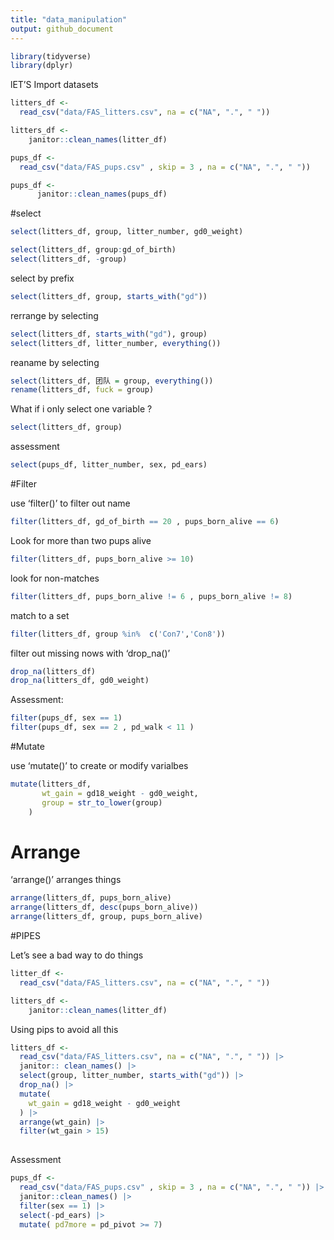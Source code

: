 ```yaml
---
title: "data_manipulation"
output: github_document
---
```


```r
library(tidyverse)
library(dplyr)
```

lET'S Import datasets

```r

litters_df <- 
  read_csv("data/FAS_litters.csv", na = c("NA", ".", " "))

litters_df <- 
    janitor::clean_names(litter_df)

pups_df <- 
  read_csv("data/FAS_pups.csv" , skip = 3 , na = c("NA", ".", " "))

pups_df <- 
      janitor::clean_names(pups_df)

```


#select 

```r
select(litters_df, group, litter_number, gd0_weight)
```
```r
select(litters_df, group:gd_of_birth)
select(litters_df, -group)
```
select by prefix
```r
select(litters_df, group, starts_with("gd"))
```

rerrange by selecting

```r
select(litters_df, starts_with("gd"), group)
select(litters_df, litter_number, everything())
```

reaname by selecting

```r
select(litters_df, 团队 = group, everything())
rename(litters_df, fuck = group)

```

What if i only select one variable ?

```r
select(litters_df, group)
```

assessment
```r
select(pups_df, litter_number, sex, pd_ears)
```

#Filter

use 'filter()' to filter out name

```r
filter(litters_df, gd_of_birth == 20 , pups_born_alive == 6)

```

Look for more than two pups alive
```r
filter(litters_df, pups_born_alive >= 10)
```

look for non-matches
```r
filter(litters_df, pups_born_alive != 6 , pups_born_alive != 8)
```

match to a set
```r
filter(litters_df, group %in%  c('Con7','Con8'))
```

filter out missing nows with 'drop_na()'
```r
drop_na(litters_df)
drop_na(litters_df, gd0_weight)
```

Assessment:
```r
filter(pups_df, sex == 1)
filter(pups_df, sex == 2 , pd_walk < 11 )
```

#Mutate

use 'mutate()' to create or modify varialbes

```r
mutate(litters_df,
       wt_gain = gd18_weight - gd0_weight,
       group = str_to_lower(group)
    )

```

# Arrange

'arrange()' arranges things

```r
arrange(litters_df, pups_born_alive)
arrange(litters_df, desc(pups_born_alive))
arrange(litters_df, group, pups_born_alive)
```

#PIPES

Let's see a bad way to do things

```r
litter_df <- 
  read_csv("data/FAS_litters.csv", na = c("NA", ".", " "))

litters_df <- 
    janitor::clean_names(litter_df)


```
Using pips to avoid all this

```r
litters_df <- 
  read_csv("data/FAS_litters.csv", na = c("NA", ".", " ")) |> 
  janitor:: clean_names() |> 
  select(group, litter_number, starts_with("gd")) |> 
  drop_na() |> 
  mutate(
    wt_gain = gd18_weight - gd0_weight
  ) |> 
  arrange(wt_gain) |> 
  filter(wt_gain > 15)
             
```

Assessment
```r
pups_df <- 
  read_csv("data/FAS_pups.csv" , skip = 3 , na = c("NA", ".", " ")) |> 
  janitor::clean_names() |> 
  filter(sex == 1) |> 
  select(-pd_ears) |> 
  mutate( pd7more = pd_pivot >= 7)

```













